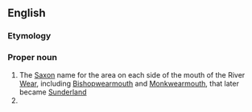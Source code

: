 ==English==

===Etymology===
{{compound|en|Wear|mouth}}

===Proper noun===
{{en-proper noun}}

# The [[Saxon]] name for the area on each side of the mouth of the River [[Wear]], including [[Bishopwearmouth]] and [[Monkwearmouth]], that later became [[Sunderland]]
# {{surname|lang=en}}